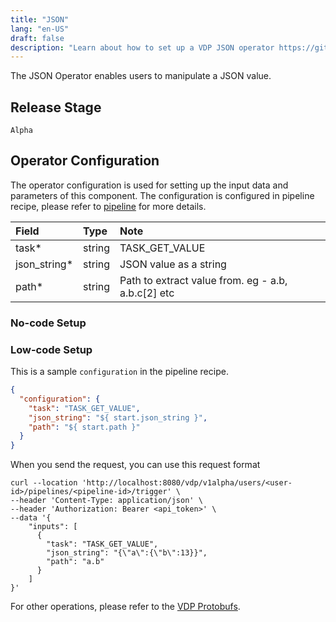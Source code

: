 ```yaml
---
title: "JSON"
lang: "en-US"
draft: false
description: "Learn about how to set up a VDP JSON operator https://github.com/instill-ai/vdp"
---
```


The JSON Operator enables users to manipulate a JSON value.

## Release Stage

`Alpha`

## Operator Configuration

The operator configuration is used for setting up the input data and parameters of this component. The configuration is configured in pipeline recipe, please refer to [pipeline](../../core/concepts/pipeline) for more details.

| Field         | Type   | Note                                               |
| :------------ | :----- | :------------------------------------------------- |
| task\*        | string | TASK_GET_VALUE                                     |
| json_string\* | string | JSON value as a string                             |
| path\*        | string | Path to extract value from. eg - a.b, a.b.c[2] etc |

### No-code Setup

### Low-code Setup

This is a sample `configuration` in the pipeline recipe.

```json
{
  "configuration": {
    "task": "TASK_GET_VALUE",
    "json_string": "${ start.json_string }",
    "path": "${ start.path }"
  }
}
```

When you send the request, you can use this request format

```shell
curl --location 'http://localhost:8080/vdp/v1alpha/users/<user-id>/pipelines/<pipeline-id>/trigger' \
--header 'Content-Type: application/json' \
--header 'Authorization: Bearer <api_token>' \
--data '{
    "inputs": [
      {
        "task": "TASK_GET_VALUE",
        "json_string": "{\"a\":{\"b\":13}}",
        "path": "a.b"
      }
    ]
}'
```

For other operations, please refer to the [VDP Protobufs](https://buf.build/instill-ai/protobufs).
